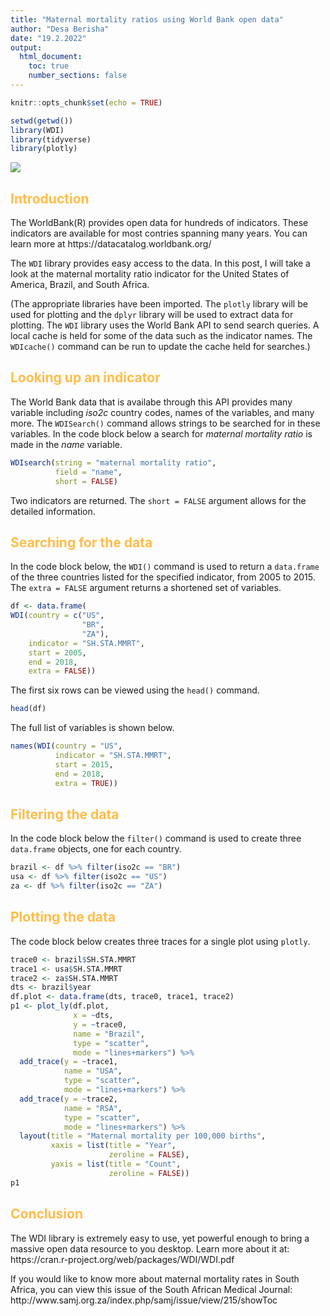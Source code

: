 ```yaml
---
title: "Maternal mortality ratios using World Bank open data"
author: "Desa Berisha"
date: "19.2.2022"
output:
  html_document:
    toc: true
    number_sections: false
---
```


```r
knitr::opts_chunk$set(echo = TRUE)

setwd(getwd())
library(WDI)
library(tidyverse)
library(plotly)
```

<style type="text/css">
h1 {color: #1a2451}
h2 {color: #ffbd4a}
h3 {color: #1a2451}
</style>

![](world-bank-logo.png)

## Introduction

The WorldBank(R) provides open data for hundreds of indicators.  These indicators are available for most contries spanning many years.  You can learn more at https://datacatalog.worldbank.org/ 

The `WDI` library provides easy access to the data.  In this post, I will take a look at the maternal mortality ratio indicator for the United States of America, Brazil, and South Africa.

(The appropriate libraries have been imported.  The `plotly` library will be used for plotting and the `dplyr` library will be used to extract data for plotting.  The `WDI` library uses the World Bank API to send search queries.  A local cache is held for some of the data such as the indicator names.  The `WDIcache()` command can be run to update the cache held for searches.)

## Looking up an indicator

The World Bank data that is availabe through this API provides many variable including _iso2c_ country codes, names of the variables, and many more.  The `WDISearch()` command allows strings to be searched for in these variables.  In the code block below a search for _maternal mortality ratio_ is made in the _name_ variable.

```r
WDIsearch(string = "maternal mortality ratio",
          field = "name",
          short = FALSE)
```

Two indicators are returned.  The `short = FALSE` argument allows for the detailed information.

## Searching for the data

In the code block below, the `WDI()` command is used to return a `data.frame` of the three countries listed for the specified indicator, from 2005 to 2015.  The `extra = FALSE` argument returns a shortened set of variables.

```r
df <- data.frame(
WDI(country = c("US",
                "BR",
                "ZA"),
    indicator = "SH.STA.MMRT",
    start = 2005,
    end = 2018,
    extra = FALSE))
```

The first six rows can be viewed using the `head()` command.

```r
head(df)
```

The full list of variables is shown below.

```r
names(WDI(country = "US",
          indicator = "SH.STA.MMRT",
          start = 2015,
          end = 2018,
          extra = TRUE))
```


## Filtering the data

In the code block below the `filter()` command is used to create three `data.frame` objects, one for each country.

```r
brazil <- df %>% filter(iso2c == "BR")
usa <- df %>% filter(iso2c == "US")
za <- df %>% filter(iso2c == "ZA")
```

## Plotting the data

The code block below creates three traces for a single plot using `plotly`.  

```r
trace0 <- brazil$SH.STA.MMRT
trace1 <- usa$SH.STA.MMRT
trace2 <- za$SH.STA.MMRT
dts <- brazil$year
df.plot <- data.frame(dts, trace0, trace1, trace2)
p1 <- plot_ly(df.plot,
              x = ~dts,
              y = ~trace0,
              name = "Brazil",
              type = "scatter",
              mode = "lines+markers") %>% 
  add_trace(y = ~trace1,
            name = "USA",
            type = "scatter",
            mode = "lines+markers") %>% 
  add_trace(y = ~trace2,
            name = "RSA",
            type = "scatter",
            mode = "lines+markers") %>% 
  layout(title = "Maternal mortality per 100,000 births",
         xaxis = list(title = "Year",
                      zeroline = FALSE),
         yaxis = list(title = "Count",
                      zeroline = FALSE))
p1
```

## Conclusion

The WDI library is extremely easy to use, yet powerful enough to bring a massive open data resource to you desktop.  Learn more about it at: https://cran.r-project.org/web/packages/WDI/WDI.pdf 

If you would like to know more about maternal mortality rates in South Africa, you can view this issue of the South African Medical Journal: http://www.samj.org.za/index.php/samj/issue/view/215/showToc 